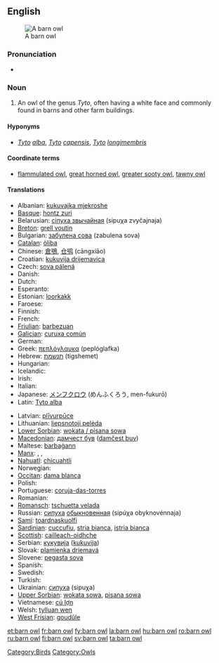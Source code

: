 {{wikipedia}}
==English==
[[Image:Schleiereule fws.jpg|thumb|A barn owl]]

===Pronunciation===
* {{IPA|/ˈbɑɽn ɑʊl/}}

===Noun===
{{en-noun|sg=[[barn]] [[owl]]}}

# An owl of the genus ''Tyto'', often having a white face and commonly found in barns and other farm buildings.

====Hyponyms====
* {{sense|owl living in farm buildings}} ''[[Tyto]] [[alba]]'', ''[[Tyto]] [[capensis]]'', ''[[Tyto]] [[longimembris]]''

====Coordinate terms====
* {{sense|owl living in farm buildings}} [[flammulated owl]], [[great horned owl]], [[greater sooty owl]], [[tawny owl]]

====Translations====
{{trans-top|An owl of the genus ''Tyto''}}
* Albanian: [[kukuvajka mjekroshe]]
* [[Basque]]: [[hontz zuri]]
* Belarusian: [[сіпуха звычайная]] (sipuχa zvyčajnaja) {{f}}
* [[Breton]]: [[grell voutin]]
* Bulgarian: [[забулена сова]] (zabulena sova) {{f}}
* [[Catalan]]: [[òliba]]
* Chinese: [[倉鴞]], [[仓鸮]] (cāngxiāo)
* Croatian: [[kukuvija drijemavica]]
* Czech: [[sova pálená]] {{f}}
* Danish: {{t|da|slørugle}}
* Dutch: {{t+|nl|kerkuil|m}}
* Esperanto: {{t|eo|turstrigo|xs=Esperanto}}
* Estonian: [[loorkakk]]
* Faroese: {{t|fo|hjartaugla}}
* Finnish: {{t-|fi|tornipöllö}}
* French: {{t+|fr|chouette effraie|f}}
* [[Friulian]]: [[barbezuan]]
* [[Galician]]: [[curuxa común]]
* German: {{t+|de|Schleiereule|f}}
* Greek: [[πεπλόγλαυκα]] (peplóglafka) {{f}}
* Hebrew: [[תנשמת]] (tigshemet) {{f}}
* Hungarian: {{t+|hu|gyöngybagoly}}
* Icelandic: {{t|is|turnugla}}
* Irish: {{t-|ga|scréachóg reilige|xs=Irish}}
* Italian: {{t+|it|barbagianni}}
* Japanese: [[メンフクロウ]] (めんふくろう, men-fukurō)<!-- [[面梟]] not sure about kanji - kana is the usual way to write it -->
* Latin: [[Tyto alba]] '' ''
{{trans-mid}}
* Latvian: [[plīvurpūce]]
* Lithuanian: [[liepsnotoji pelėda]]
* [[Lower Sorbian]]: [[wokata / pisana sowa]]
* [[Macedonian]]: [[дамчест був]] ([[damčest buv]])
* Maltese: [[barbaġann]]
* [[Manx]]: {{t|gv|hullad soailt|f}}, {{t|gv|hullad vane|f}}, {{t|gv|caillagh oie|f}}
* [[Nahuatl]]: [[chicuahtli]]
* Norwegian: {{t|no|tårnugle}}
* [[Occitan]]: [[dama blanca]]
* Polish: {{t-|pl|płomykówka}}
* Portuguese: [[coruja-das-torres]] {{f}}
* Romanian: {{t+|ro|strigă}}
* [[Romansch]]: [[tschuetta velada]]
* Russian: [[сипуха]] [[обыкновенный|обыкновенная]] (sipúχa obyknovénnaja) {{f}}
* [[Sami]]: [[toardnaskuolfi]]
* [[Sardinian]]: [[cuccufiu]], [[stria bianca]], [[istria bianca]]
* [[Scottish]]: [[cailleach-oidhche]]
* Serbian: [[кукувиjа]] ([[kukuvija]])
* Slovak: [[plamienka driemavá]]
* Slovene: [[pegasta sova]]
* Spanish: {{t+|es|lechuza|f}}
* Swedish: {{t+|sv|tornuggla}}
* Turkish: {{t+|tr|peçeli baykuş}}
* Ukrainian: [[сипуха]] (sipuχa) {{f}}
* [[Upper Sorbian]]: [[wokata sowa]], [[pisana sowa]]
* Vietnamese: [[cú lợn]]
* Welsh: [[tylluan wen]]
* [[West Frisian]]: [[goudûle]]
{{trans-bottom}}

[[Category:Birds]]
[[Category:Owls]]

[[et:barn owl]]
[[fr:barn owl]]
[[fy:barn owl]]
[[la:barn owl]]
[[hu:barn owl]]
[[ro:barn owl]]
[[ru:barn owl]]
[[fi:barn owl]]
[[sv:barn owl]]
[[ta:barn owl]]